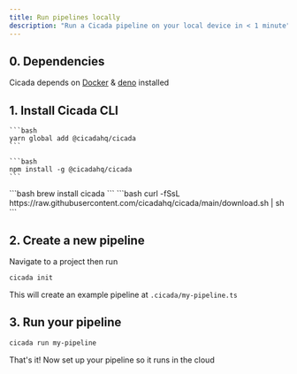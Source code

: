 ```yaml
---
title: Run pipelines locally
description: "Run a Cicada pipeline on your local device in < 1 minute"
---
```


## 0. Dependencies
Cicada depends on [Docker](https://docs.docker.com/engine/install/) & [deno](https://deno.land/manual@v1.32.3/getting_started/installation) installed


## 1. Install Cicada CLI

<Tabs>
  <Tab title="yarn">
    
    ```bash
    yarn global add @cicadahq/cicada
    ```

  </Tab>
  <Tab title="npm">
    
    ```bash
    npm install -g @cicadahq/cicada 
    ```

  </Tab>
  <Tab title="brew">
    ```bash
    brew install cicada
    ```
  </Tab>
  <Tab title="curl">
    ```bash
    curl -fSsL https://raw.githubusercontent.com/cicadahq/cicada/main/download.sh | sh
    ```

  </Tab>
</Tabs>



## 2. Create a new pipeline
Navigate to a project then run 
```bash
cicada init
```
This will create an example pipeline at `.cicada/my-pipeline.ts`


## 3. Run your pipeline
```bash
cicada run my-pipeline
```

That's it! Now set up your pipeline so it runs in the cloud

<Card title="Run my pipeline in the cloud" icon="link" href="/cloud-pipelines">
  
</Card>
